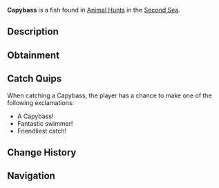 {{FishInfobox
|image          = Capybass.png
|rarity         = Limited
|event          = Animal Hunt
|sea            = Second Sea
|location       = [[Animals - Sea 2]]
|sublocation    = 
|sources        = Fishing Rod
|radar_location = 
|prog_speed     = -50
|xp             = 3700
|weather        = Clear
|time           = 
|season         = Autumn
|bait           = Seaweed
|base_weight    = 75
|base_value     = 1500
|weight_range   = 50
|base_chance    = 20
|base_resil     = 25
}}
'''Capybass''' is a {{Rarity|Limited}} fish found in [[Animal Hunt]]s in the [[Second Sea]].

== Description ==
{{Description|A laid-back fish with a friendly snout, basking in calm waters.|Bestiary Entry}}

== Obtainment ==
{{Description|It lounges where the autumn sun softens the ripples.|Bestiary Hint}}
{{Fish Availability|
Animal Hunt/Second Sea
|top_rods      = 
Plastic Rod\299459.66\481027.46;
Fischer's Rod\137899.52\487625;
Fast Rod\134571.53\487625;
Magma Rod\103789.84\145096.26;
North-Star Rod\101854.53\238920.1;
Firefly Rod\72935.25\812150;
Adventurer's Rod\65949.94\532500;
Lucky Rod\50630.97\499148.73;
Fungal Rod\43204.99\496235.29;
Antler Rod\42562.52\488856.16;
Long Rod\44216.05\486441.18;
Candy Cane Rod\82680.95\488625;
Steady Rod\89452.02\109024.31;
Free Spirit Rod\79058.21\231945.51;
Verdant Shear Rod\56174.99\178736.47;
Blazebringer Rod\55064.85\171513.76;
Trident Rod\53934.94\155117.72;
Ethereal Prism Rod\38467.34\120958.28;
Seraphic Rod\37904.03\120602.27;
No-Life Rod\36767.76\120983.96;
Rod Of The Exalted One\35515.57\111400.12;
Rod Of The Forgotten Fang\35394.66\113027.57;
Challenger's Rod\35046.34\114877.64;
Rod Of The Depths\34244.67\110569.22;
Depthseeker Rod\32960.26\111503.25;
Volcanic Rod\32917.89\109590.12;
Zeus Rod\32675.53\108783.24;
Avalanche Rod\32508.83\110155.51
|recommended   = Free Spirit Rod
}}

== Catch Quips ==
When catching a Capybass, the player has a chance to make one of the following exclamations:
* A Capybass!
* Fantastic swimmer!
* Friendliest catch!

== Change History ==
{{Change History|{{subst:Current Version}}}}

== Navigation ==
{{Fish Navbox|Animals - Sea 2}}